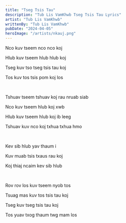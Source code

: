 ```yaml
---
title: "Tseg Tsis Tau"
description: "Tub Lis VamKhwb Tseg Tsis Tau Lyrics"
artist: "Tub Lis VamKhwb"
writtenBy: "Tub Lis VamKhwb"
pubDate: "2024-04-05"
heroImage: "/artists/nkauj.png"
---
```


Nco kuv tseem nco nco koj

Hlub kuv tseem hlub hlub koj

Tseg kuv tso tseg tsis tau koj

Tos kuv tos tsis pom koj los

<br />

Tshuav tseem tshuav koj rau nruab siab

Nco kuv tseem hlub koj xwb

Hlub kuv tseem hlub koj ib leeg

Tshuav kuv nco koj txhua txhua hmo

<br />

Kev sib hlub yav thaum i

Kuv muab tsis txaus rau koj

Koj thiaj ncaim kev sib hlub

<br />

Rov rov los kuv tseem nyob tos

Tsuag mas kuv tos tsis tau koj

Tseg kuv tseg tsis tau koj

Tos yuav txog thaum twg mam los
